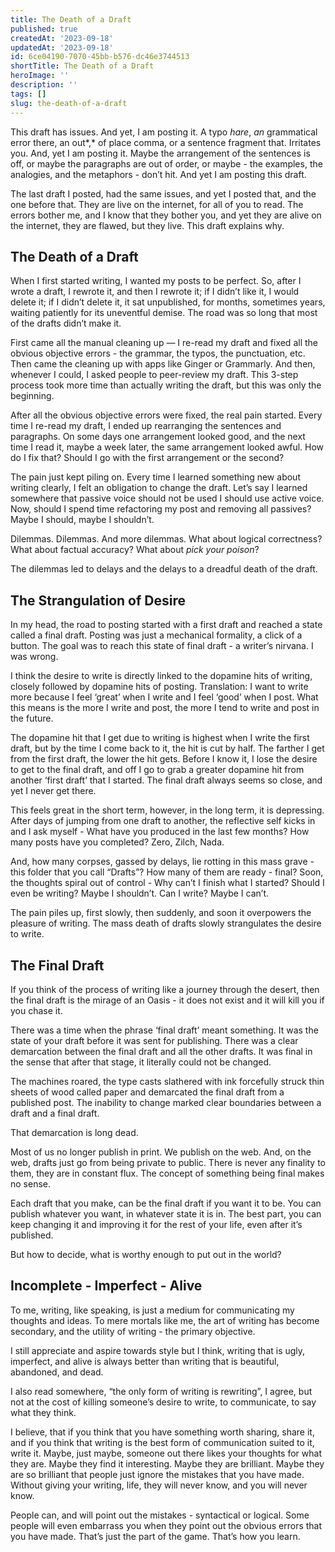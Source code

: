 ```yaml
---
title: The Death of a Draft
published: true
createdAt: '2023-09-18'
updatedAt: '2023-09-18'
id: 6ce04190-7070-45bb-b576-dc46e3744513
shortTitle: The Death of a Draft
heroImage: ''
description: ''
tags: []
slug: the-death-of-a-draft
---
```


This draft has issues. And yet, I am posting it. A typo _hare_, _an_ grammatical error there, an out*,* of place comma, or a sentence fragment that. Irritates you. And, yet I am posting it. Maybe the arrangement of the sentences is off, or maybe the paragraphs are out of order, or maybe - the examples, the analogies, and the metaphors - don’t hit. And yet I am posting this draft.

The last draft I posted, had the same issues, and yet I posted that, and the one before that. They are live on the internet, for all of you to read. The errors bother me, and I know that they bother you, and yet they are alive on the internet, they are flawed, but they live. This draft explains why.

## The Death of a Draft

When I first started writing, I wanted my posts to be perfect. So, after I wrote a draft, I rewrote it, and then I rewrote it; if I didn’t like it, I would delete it; if I didn’t delete it, it sat unpublished, for months, sometimes years, waiting patiently for its uneventful demise. The road was so long that most of the drafts didn’t make it.

First came all the manual cleaning up — I re-read my draft and fixed all the obvious objective errors - the grammar, the typos, the punctuation, etc. Then came the cleaning up with apps like Ginger or Grammarly. And then, whenever I could, I asked people to peer-review my draft. This 3-step process took more time than actually writing the draft, but this was only the beginning.

After all the obvious objective errors were fixed, the real pain started. Every time I re-read my draft, I ended up rearranging the sentences and paragraphs. On some days one arrangement looked good, and the next time I read it, maybe a week later, the same arrangement looked awful. How do I fix that? Should I go with the first arrangement or the second?

The pain just kept piling on. Every time I learned something new about writing clearly, I felt an obligation to change the draft. Let’s say I learned somewhere that passive voice should not be used I should use active voice. Now, should I spend time refactoring my post and removing all passives? Maybe I should, maybe I shouldn’t.

Dilemmas. Dilemmas. And more dilemmas. What about logical correctness? What about factual accuracy? What about _pick your poison_?

The dilemmas led to delays and the delays to a dreadful death of the draft.

## The Strangulation of Desire

In my head, the road to posting started with a first draft and reached a state called a final draft. Posting was just a mechanical formality, a click of a button. The goal was to reach this state of final draft - a writer’s nirvana. I was wrong.

I think the desire to write is directly linked to the dopamine hits of writing, closely followed by dopamine hits of posting. Translation: I want to write more because I feel ‘great’ when I write and I feel ‘good’ when I post. What this means is the more I write and post, the more I tend to write and post in the future.

The dopamine hit that I get due to writing is highest when I write the first draft, but by the time I come back to it, the hit is cut by half. The farther I get from the first draft, the lower the hit gets. Before I know it, I lose the desire to get to the final draft, and off I go to grab a greater dopamine hit from another ‘first draft’ that I started. The final draft always seems so close, and yet I never get there.

This feels great in the short term, however, in the long term, it is depressing. After days of jumping from one draft to another, the reflective self kicks in and I ask myself - What have you produced in the last few months? How many posts have you completed? Zero, Zilch, Nada.

And, how many corpses, gassed by delays, lie rotting in this mass grave - this folder that you call “Drafts”? How many of them are ready - final? Soon, the thoughts spiral out of control - Why can’t I finish what I started? Should I even be writing? Maybe I shouldn’t. Can I write? Maybe I can’t.

The pain piles up, first slowly, then suddenly, and soon it overpowers the pleasure of writing. The mass death of drafts slowly strangulates the desire to write.

## The Final Draft

If you think of the process of writing like a journey through the desert, then the final draft is the mirage of an Oasis - it does not exist and it will kill you if you chase it.

There was a time when the phrase ‘final draft’ meant something. It was the state of your draft before it was sent for publishing. There was a clear demarcation between the final draft and all the other drafts. It was final in the sense that after that stage, it literally could not be changed.

The machines roared, the type casts slathered with ink forcefully struck thin sheets of wood called paper and demarcated the final draft from a published post. The inability to change marked clear boundaries between a draft and a final draft.

That demarcation is long dead.

Most of us no longer publish in print. We publish on the web. And, on the web, drafts just go from being private to public. There is never any finality to them, they are in constant flux. The concept of something being final makes no sense.

Each draft that you make, can be the final draft if you want it to be. You can publish whatever you want, in whatever state it is in. The best part, you can keep changing it and improving it for the rest of your life, even after it’s published.

But how to decide, what is worthy enough to put out in the world?

## Incomplete - Imperfect - Alive

To me, writing, like speaking, is just a medium for communicating my thoughts and ideas. To mere mortals like me, the art of writing has become secondary, and the utility of writing - the primary objective.

I still appreciate and aspire towards style but I think, writing that is ugly, imperfect, and alive is always better than writing that is beautiful, abandoned, and dead.

I also read somewhere, “the only form of writing is rewriting”, I agree, but not at the cost of killing someone’s desire to write, to communicate, to say what they think.

I believe, that if you think that you have something worth sharing, share it, and if you think that writing is the best form of communication suited to it, write it. Maybe, just maybe, someone out there likes your thoughts for what they are. Maybe they find it interesting. Maybe they are brilliant. Maybe they are so brilliant that people just ignore the mistakes that you have made. Without giving your writing, life, they will never know, and you will never know.

People can, and will point out the mistakes - syntactical or logical. Some people will even embarrass you when they point out the obvious errors that you have made. That’s just the part of the game. That’s how you learn.
